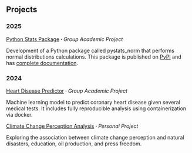 <html>
<head><title>Projects</title></head>
<body>
    <h2>Projects</h2>
    <h3>2025</h3>
    <span><a href='https://github.com/UBC-MDS/Group24-pystats'>Python Stats Package</a><strong> · </strong> <em>Group Academic Project</em></span>
    <p>Development of a Python package called pystats_norm that performs normal distributions calculations. This package is published on <a href='https://pypi.org/project/pystats-norm/'>PyPI</a> and has <a href='https://pystats-norm.readthedocs.io/en/latest/'>complete documentation</a>.</p>
    <h3>2024</h3>
    <span><a href='https://github.com/UBC-MDS/DSCI-522-2425-team35-Heart_disease_diagnostic_machine'>Heart Disease Predictor</a><strong> · </strong> <em>Group Academic Project</em></span>
    <p>Machine learning model to predict coronary heart disease given several medical tests. It includes fully reproducible analysis using containerization via docker.</p>
    <span><a href='https://github.com/seshafi/Climate-Change-Perception'>Climate Change Perception Analysis</a><strong> · </strong> <em>Personal Project</em></span>
    <p>Exploring the association between climate change perception and natural disasters, education, oil production, and press freedom.</p>
</body>
</html>